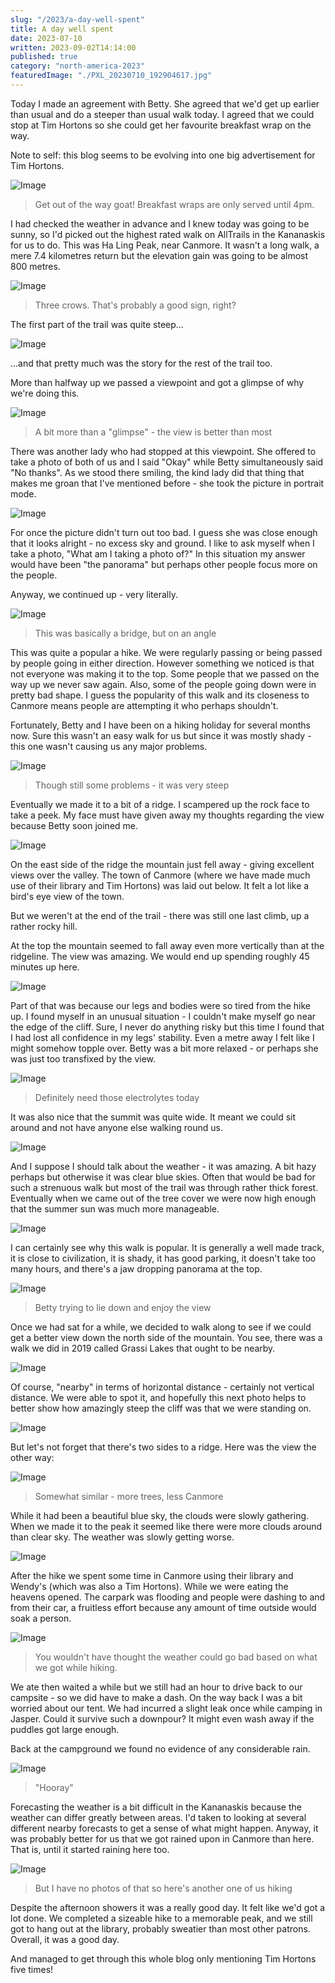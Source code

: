 ```yaml
---
slug: "/2023/a-day-well-spent"
title: A day well spent
date: 2023-07-10
written: 2023-09-02T14:14:00
published: true
category: "north-america-2023"
featuredImage: "./PXL_20230710_192904617.jpg"
---
```


Today I made an agreement with Betty. She agreed that we'd get up earlier than usual and do a steeper than usual walk today. I agreed that we could stop at Tim Hortons so she could get her favourite breakfast wrap on the way.

Note to self: this blog seems to be evolving into one big advertisement for Tim Hortons.

![Image](PXL_20230710_151542736.jpg)

> Get out of the way goat! Breakfast wraps are only served until 4pm.

I had checked the weather in advance and I knew today was going to be sunny, so I'd picked out the highest rated walk on AllTrails in the Kananaskis for us to do. This was Ha Ling Peak, near Canmore. It wasn't a long walk, a mere 7.4 kilometres return but the elevation gain was going to be almost 800 metres.

![Image](PXL_20230710_171515637.jpg)

> Three crows. That's probably a good sign, right?

The first part of the trail was quite steep...

![Image](PXL_20230710_171746947.jpg)

...and that pretty much was the story for the rest of the trail too.

More than halfway up we passed a viewpoint and got a glimpse of why we're doing this.

![Image](PXL_20230710_180131531.jpg)

> A bit more than a "glimpse" - the view is better than most

There was another lady who had stopped at this viewpoint. She offered to take a photo of both of us and I said "Okay" while Betty simultaneously said "No thanks". As we stood there smiling, the kind lady did that thing that makes me groan that I've mentioned before - she took the picture in portrait mode.

![Image](PXL_20230710_180143911.jpg)

For once the picture didn't turn out too bad. I guess she was close enough that it looks alright - no excess sky and ground. I like to ask myself when I take a photo, "What am I taking a photo of?" In this situation my answer would have been "the panorama" but perhaps other people focus more on the people.

Anyway, we continued up - very literally.

![Image](PXL_20230710_182134392.jpg)

> This was basically a bridge, but on an angle

This was quite a popular a hike. We were regularly passing or being passed by people going in either direction. However something we noticed is that not everyone was making it to the top. Some people that we passed on the way up we never saw again. Also, some of the people going down were in pretty bad shape. I guess the popularity of this walk and its closeness to Canmore means people are attempting it who perhaps shouldn't.

Fortunately, Betty and I have been on a hiking holiday for several months now. Sure this wasn't an easy walk for us but since it was mostly shady - this one wasn't causing us any major problems.

![Image](PXL_20230710_182840850.jpg)

> Though still some problems - it was very steep

Eventually we made it to a bit of a ridge. I scampered up the rock face to take a peek. My face must have given away my thoughts regarding the view because Betty soon joined me.

![Image](PXL_20230710_183625207.jpg)

On the east side of the ridge the mountain just fell away - giving excellent views over the valley. The town of Canmore (where we have made much use of their library and Tim Hortons) was laid out below. It felt a lot like a bird's eye view of the town.

But we weren't at the end of the trail - there was still one last climb, up a rather rocky hill.

At the top the mountain seemed to fall away even more vertically than at the ridgeline. The view was amazing. We would end up spending roughly 45 minutes up here.

![Image](PXL_20230710_185500431.jpg)

Part of that was because our legs and bodies were so tired from the hike up. I found myself in an unusual situation - I couldn't make myself go near the edge of the cliff. Sure, I never do anything risky but this time I found that I had lost all confidence in my legs' stability. Even a metre away I felt like I might somehow topple over. Betty was a bit more relaxed - or perhaps she was just too transfixed by the view.

![Image](PXL_20230710_185617569.jpg)

> Definitely need those electrolytes today

It was also nice that the summit was quite wide. It meant we could sit around and not have anyone else walking round us.

![Image](PXL_20230710_191420350.jpg)

And I suppose I should talk about the weather - it was amazing. A bit hazy perhaps but otherwise it was clear blue skies. Often that would be bad for such a strenuous walk but most of the trail was through rather thick forest. Eventually when we came out of the tree cover we were now high enough that the summer sun was much more manageable.

![Image](PXL_20230710_190804905.jpg)

I can certainly see why this walk is popular. It is generally a well made track, it is close to civilization, it is shady, it has good parking, it doesn't take too many hours, and there's a jaw dropping panorama at the top.

![Image](PXL_20230710_192218268.jpg)

> Betty trying to lie down and enjoy the view

Once we had sat for a while, we decided to walk along to see if we could get a better view down the north side of the mountain. You see, there was a walk we did in 2019 called Grassi Lakes that ought to be nearby.

![Image](PXL_20230710_192904617.jpg)

Of course, "nearby" in terms of horizontal distance - certainly not vertical distance. We were able to spot it, and hopefully this next photo helps to better show how amazingly steep the cliff was that we were standing on.

![Image](PXL_20230710_192927580.jpg)

But let's not forget that there's two sides to a ridge. Here was the view the other way:

![Image](PXL_20230710_193043099.jpg)

> Somewhat similar - more trees, less Canmore

While it had been a beautiful blue sky, the clouds were slowly gathering. When we made it to the peak it seemed like there were more clouds around than clear sky. The weather was slowly getting worse.

![Image](PXL_20230710_190538803.jpg)

After the hike we spent some time in Canmore using their library and Wendy's (which was also a Tim Hortons). While we were eating the heavens opened. The carpark was flooding and people were dashing to and from their car, a fruitless effort because any amount of time outside would soak a person.

![Image](PXL_20230710_195754002.jpg)

> You wouldn't have thought the weather could go bad based on what we got while hiking.

We ate then waited a while but we still had an hour to drive back to our campsite - so we did have to make a dash. On the way back I was a bit worried about our tent. We had incurred a slight leak once while camping in Jasper. Could it survive such a downpour? It might even wash away if the puddles got large enough.

Back at the campground we found no evidence of any considerable rain.

![Image](PXL_20230710_195724875.jpg)

> "Hooray"

Forecasting the weather is a bit difficult in the Kananaskis because the weather can differ greatly between areas. I'd taken to looking at several different nearby forecasts to get a sense of what might happen. Anyway, it was probably better for us that we got rained upon in Canmore than here. That is, until it started raining here too.

![Image](PXL_20230710_202905258.jpg)

> But I have no photos of that so here's another one of us hiking

Despite the afternoon showers it was a really good day. It felt like we'd got a lot done. We completed a sizeable hike to a memorable peak, and we still got to hang out at the library, probably sweatier than most other patrons. Overall, it was a good day.

And managed to get through this whole blog only mentioning Tim Hortons five times!
